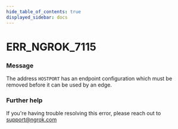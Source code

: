 ```yaml
---
hide_table_of_contents: true
displayed_sidebar: docs
---
```



# ERR_NGROK_7115

### Message

The address `HOSTPORT` has an endpoint configuration which must be removed before it can be used by an edge.

<ErrorDetails error="err_ngrok_7115" />

### Further help

If you're having trouble resolving this error, please reach out to [support@ngrok.com](mailto:support@ngrok.com?subject=Help%20with%20ERR_NGROK_7115)
